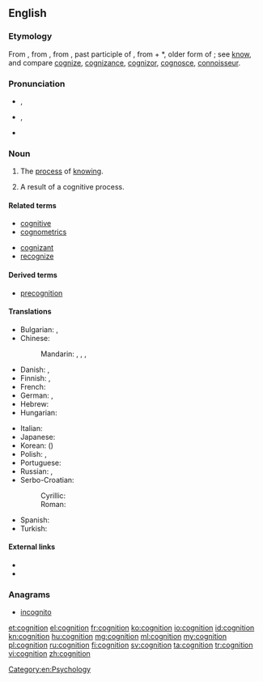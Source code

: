 ==English==

===Etymology===
From {{etyl|enm|en}} {{term|cognicion|lang=enm}}, from {{etyl|la|en}} {{term|cognitio||knowledge, perception, a judicial examination, trial|lang=la}}, from {{term|cognitus}}, past participle of {{term|cognoscere||to know}}, from {{term|co-||together}} + *{{term||gnoscere}}, older form of {{term|noscere||to know}}; see [[know]], and compare [[cognize]], [[cognizance]], [[cognizor]], [[cognosce]], [[connoisseur]].

===Pronunciation===
* {{a|RP}} {{IPA|/kɒɡˈnɪʃən/}}, {{X-SAMPA|/kQg"nIS@n/}}
* {{a|US}} {{IPA|/kɑɡˈnɪʃən/}}, {{X-SAMPA|/kAg"nIs@n/}}
* {{hyphenation|cog|ni|tion}}

===Noun===
{{wikipedia}}
{{en-noun|s|-}}

# The [[process]] of [[know]]ing.
# {{context|countable|lang=en}} A result of a cognitive process.

====Related terms====
{{rel-top|terms related to ''cognition''}}
* [[cognitive]]
* [[cognometrics]]
{{rel-mid}}
* [[cognizant]]
* [[recognize]]
{{rel-bottom}}

====Derived terms====
* [[precognition]]

====Translations====
{{trans-top|process of knowing}}
* Bulgarian: {{t+|bg|познание|n|tr=poznánie}}, {{t+|bg|знание|n|tr=znánije}}
* Chinese:
*: Mandarin: {{t|cmn|認知|sc=Hani}}, {{t|cmn|认知|tr=rènzhī|sc=Hani}}, {{t|cmn|認識|sc=Hani}}, {{t|cmn|认识|tr=rènshi|sc=Hani}}
* Danish: {{t-|da|kognition}}, {{t-|da|erkendelse}}
* Finnish: {{t-|fi|kognitio}}, {{t+|fi|tajunta}}
* French: {{t+|fr|connaissance|f}}
* German: {{t+|de|Kognition|f}}, {{t+|de|Erkenntnis|f}}
* Hebrew: {{t-|he|הכרה|f|tr=hakara|sc=Hebr}}
* Hungarian: {{t+|hu|megismerés}}
{{trans-mid}}
* Italian: {{t+|it|conoscenza|f}}
* Japanese: {{t-|ja|認知|tr=にんち, ninchi|sc=Jpan}}
* Korean: {{t+|ko|인지|tr=inji|sc=Kore}} ({{t+|ko|認知|sc=Kore}})
* Polish: {{t-|pl|poznanie|n}}, {{t-|pl|percepcja|n}}
* Portuguese: {{t+|pt|cognição}}
* Russian: {{t+|ru|познание|n|tr=poznánije}}, {{t+|ru|восприятие|n|tr=vosprijátije}}
* Serbo-Croatian:
*: Cyrillic: {{t-|sh|спознаја}}
*: Roman: {{t-|sh|spoznaja|f}}
* Spanish: {{t|es|cognición|f}}
* Turkish: {{t+|tr|biliş}}
{{trans-bottom}}

====External links====
* {{R:Webster 1913}}
* {{R:Century 1911}}

===Anagrams===
* [[incognito]]

[[Category:en:Psychology]]

[[et:cognition]]
[[el:cognition]]
[[fr:cognition]]
[[ko:cognition]]
[[io:cognition]]
[[id:cognition]]
[[kn:cognition]]
[[hu:cognition]]
[[mg:cognition]]
[[ml:cognition]]
[[my:cognition]]
[[pl:cognition]]
[[ru:cognition]]
[[fi:cognition]]
[[sv:cognition]]
[[ta:cognition]]
[[tr:cognition]]
[[vi:cognition]]
[[zh:cognition]]